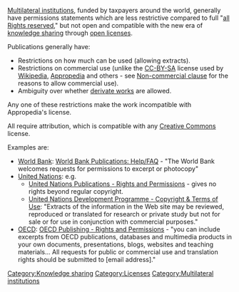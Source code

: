 [[Multilateral institutions]], funded by taxpayers around the world, generally have permissions statements which are less restrictive compared to full "[[all Rights reserved]]," but not open and compatible with the new era of [[knowledge sharing]] through [[open licenses]]. 

Publications generally have:
* Restrictions on how much can be used (allowing extracts).
* Restrictions on commercial use (unlike the [[CC-BY-SA]] license used by [[Wikipedia]], [[Appropedia]] and others - see [[Non-commercial clause]] for the reasons to allow commercial use).
* Ambiguity over whether [[derivate works]] are allowed.

Any one of these restrictions make the work incompatible with Appropedia's license.

All require attribution, which is compatible with any [[Creative Commons]] license.

Examples are:
* [[World Bank]]: [http://publications.worldbank.org/helpfaq World Bank Publications: Help/FAQ] - "The World Bank welcomes requests for permissions to excerpt or photocopy"
* [[United Nations]]: e.g. 
** [https://unp.un.org/Rights.aspx United Nations Publications - Rights and Permissions] - gives no rights beyond regular copyright.
** [http://www.undp.org/copyright/ United Nations Development Programme - Copyright & Terms of Use]: "Extracts of the information in the Web site may be reviewed, reproduced or translated for research or private study but not for sale or for use in conjunction with commercial purposes." 
* [[OECD]]: [http://www.oecd.org/document/56/0,3343,en_21571361_33915056_34508792_1_1_1_1,00.html OECD Publishing - Rights and Permissions] - "you can include excerpts from OECD publications, databases and multimedia products in your own documents, presentations, blogs, websites and teaching materials... All requests for public or commercial use and translation rights should be submitted to [email address]."

[[Category:Knowledge sharing]]
[[Category:Licenses]]
[[Category:Multilateral institutions]]
